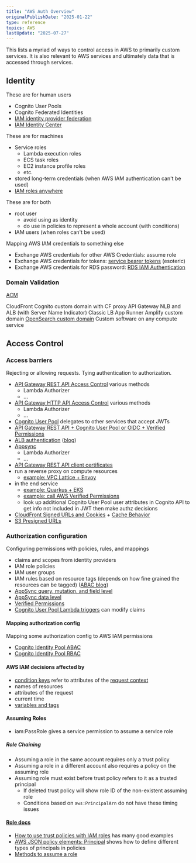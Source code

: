 ```yaml
---
title: "AWS Auth Overview"
originalPublishDate: "2025-01-22"
type: reference
topics: AWS
lastUpdate: "2025-07-27"
---
```


This lists a myriad of ways to control access in AWS to primarily custom services. It is also relevant to AWS services and ultimately data that is accessed through services.

## Identity

These are for human users

- Cognito User Pools
- Cognito Federated Identities
- [IAM identity provider federation](https://docs.aws.amazon.com/IAM/latest/UserGuide/id_roles_providers.html)
- [IAM Identity Center](https://docs.aws.amazon.com/singlesignon/latest/userguide/what-is.html)

These are for machines

- Service roles
  - Lambda execution roles
  - ECS task roles
  - EC2 instance profile roles
  - etc.
- stored long-term credentials (when AWS IAM authentication can't be used)
- [IAM roles anywhere](https://docs.aws.amazon.com/rolesanywhere/latest/userguide/introduction.html)

These are for both
- root user
  - avoid using as identity
  - do use in policies to represent a whole account (with conditions)
- IAM users (when roles can't be used)

Mapping AWS IAM credentials to something else

- Exchange AWS credentials for other AWS Credentials: assume role
- Exchange AWS credentials for tokens: [service bearer tokens](https://docs.aws.amazon.com/IAM/latest/UserGuide/id_credentials_bearer.html) (esoteric)
- Exchange AWS credentials for RDS password: [RDS IAM Authentication](https://docs.aws.amazon.com/AmazonRDS/latest/UserGuide/UsingWithRDS.IAMDBAuth.html) 

### Domain Validation
[ACM](https://docs.aws.amazon.com/kms/latest/developerguide/multi-region-keys-overview.html)

CloudFront
  Cognito custom domain with CF proxy
API Gateway
NLB and ALB (with Server Name Indicator)
Classic LB
App Runner
Amplify custom domain
[OpenSearch custom domain](https://docs.aws.amazon.com/opensearch-service/latest/developerguide/customendpoint.html)
Custom software on any compute service

## Access Control

### Access barriers

Rejecting or allowing requests. Tying authentication to authorization.

- [API Gateway REST API Access Control](https://docs.aws.amazon.com/apigateway/latest/developerguide/apigateway-control-access-to-api.html) various methods
  - Lambda Authorizer
  - ...
- [API Gateway HTTP API Access Control](https://docs.aws.amazon.com/apigateway/latest/developerguide/http-api-access-control.html) various methods
  - Lambda Authorizer
  - ...
- [Cognito User Pool](https://docs.aws.amazon.com/cognito/latest/developerguide/accessing-resources.html) delegates to other services that accept JWTs
- [API Gateway REST API + Cognito User Pool or OIDC + Verified Permissions](https://aws.amazon.com/blogs/security/authorize-api-gateway-apis-using-amazon-verified-permissions-and-amazon-cognito/)
- [ALB authentication](https://docs.aws.amazon.com/elasticloadbalancing/latest/application/listener-authenticate-users.html) ([blog](https://aws.amazon.com/blogs/networking-and-content-delivery/security-best-practices-when-using-alb-authentication/))
- [Appsync](https://docs.aws.amazon.com/appsync/latest/devguide/security-authz.html)
  - Lambda Authorizer
  - ...
- [API Gateway REST API client certificates](https://docs.aws.amazon.com/apigateway/latest/developerguide/rest-api-mutual-tls.html)
- run a reverse proxy on compute resources
  - [example: VPC Lattice + Envoy](https://aws.amazon.com/blogs/security/modern-web-application-authentication-and-authorization-with-amazon-vpc-lattice/)
- in the end service
  - [example: Quarkus + EKS](https://aws.amazon.com/blogs/security/access-token-security-for-microservice-apis-on-amazon-eks/)
  - [example: call AWS Verified Permissions](https://docs.aws.amazon.com/verifiedpermissions/latest/userguide/authorization-sdk.html)
  - look up additional Cognito User Pool user attributes in Cognito API to get info not included in JWT then make authz decisions
- [CloudFront Signed URLs and Cookies](https://docs.aws.amazon.com/AmazonCloudFront/latest/DeveloperGuide/PrivateContent.html) + [Cache Behavior](https://docs.aws.amazon.com/AmazonCloudFront/latest/DeveloperGuide/distribution-web-values-specify.html#DownloadDistValuesRestrictViewerAccess)
- [S3 Presigned URLs](https://docs.aws.amazon.com/AmazonS3/latest/userguide/using-presigned-url.html)

### Authorization configuration

Configuring permissions with policies, rules, and mappings

- claims and scopes from identity providers
- IAM role policies
- IAM user groups
- IAM rules based on resource tags (depends on how fine grained the resources can be tagged) ([ABAC blog](https://www.nccgroup.com/us/research-blog/introduction-to-aws-attribute-based-access-control/))
- [AppSync query, mutation, and field level](https://docs.aws.amazon.com/appsync/latest/devguide/security-authz.html#using-additional-authorization-modes)
- [AppSync data level](https://docs.aws.amazon.com/appsync/latest/devguide/security-authorization-use-cases.html)
- [Verified Permissions](https://docs.aws.amazon.com/verifiedpermissions/latest/userguide/what-is-avp.html)
- [Cognito User Pool Lambda triggers](https://docs.aws.amazon.com/cognito/latest/developerguide/cognito-user-pools-working-with-lambda-triggers.html) can modify claims

#### Mapping authorization config

Mapping some authorization config to AWS IAM permissions

- [Cognito Identity Pool ABAC](https://docs.aws.amazon.com/cognito/latest/developerguide/attributes-for-access-control.html)
- [Cognito Identity Pool RBAC](https://docs.aws.amazon.com/cognito/latest/developerguide/role-based-access-control.html)

#### AWS IAM decisions affected by
- [condition keys](https://docs.aws.amazon.com/IAM/latest/UserGuide/reference_policies_condition-keys.html) refer to attributes of the [request context](https://docs.aws.amazon.com/IAM/latest/UserGuide/reference_policies_elements_condition.html)
- names of resources
- attributes of the request
- current time
- [variables and tags](https://docs.aws.amazon.com/IAM/latest/UserGuide/reference_policies_variables.html#policy-vars-no-value)

#### Assuming Roles
- iam:PassRole gives a service permission to assume a service role

##### Role Chaining
- Assuming a role in the same account requires only a trust policy
- Assuming a role in a different account also requires a policy on the assuming role
- Assuming role must exist before trust policy refers to it as a trusted principal
  - If deleted trust policy will show role ID of the non-existent assuming role
  - Conditions based on `aws:PrincipalArn` do not have these timing issues


#### [Role docs](https://docs.aws.amazon.com/IAM/latest/UserGuide/id_roles.html)
- [How to use trust policies with IAM roles](https://aws.amazon.com/blogs/security/how-to-use-trust-policies-with-iam-roles/) has many good examples
- [AWS JSON policy elements: Principal](https://docs.aws.amazon.com/IAM/latest/UserGuide/reference_policies_elements_principal.html#Principal_specifying) shows how to define different types of principals in policies
- [Methods to assume a role](https://docs.aws.amazon.com/IAM/latest/UserGuide/id_roles_manage-assume.html)




